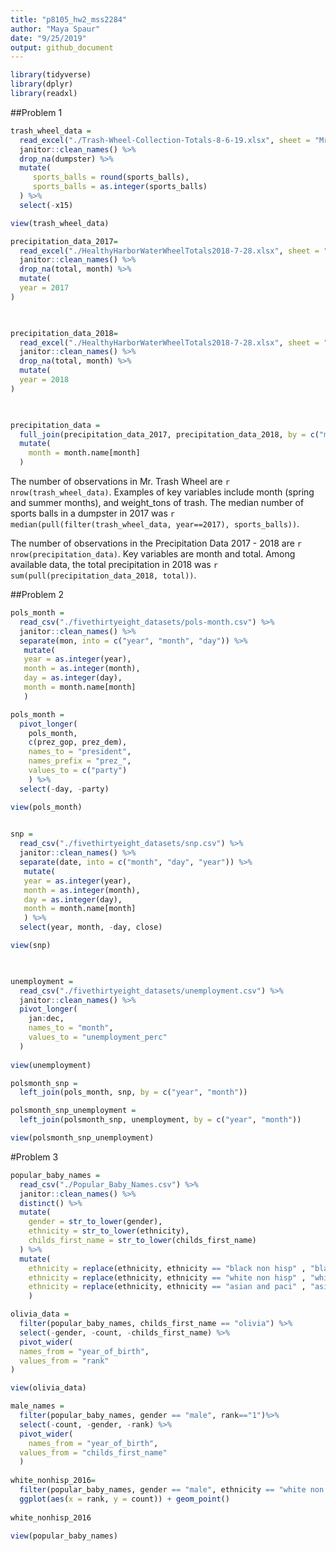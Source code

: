 ```yaml
---
title: "p8105_hw2_mss2284"
author: "Maya Spaur"
date: "9/25/2019"
output: github_document
---
```

```r
library(tidyverse)
library(dplyr)
library(readxl)
```

##Problem 1

```r
trash_wheel_data = 
  read_excel("./Trash-Wheel-Collection-Totals-8-6-19.xlsx", sheet = "Mr. Trash Wheel") %>%
  janitor::clean_names() %>%
  drop_na(dumpster) %>%
  mutate(
     sports_balls = round(sports_balls),
     sports_balls = as.integer(sports_balls)
  ) %>%
  select(-x15)

view(trash_wheel_data)
```


```r
precipitation_data_2017=
  read_excel("./HealthyHarborWaterWheelTotals2018-7-28.xlsx", sheet = "2017 Precipitation", skip = 1, col_names = TRUE) %>%
  janitor::clean_names() %>%
  drop_na(total, month) %>%
  mutate(
  year = 2017
)


  
precipitation_data_2018=
  read_excel("./HealthyHarborWaterWheelTotals2018-7-28.xlsx", sheet = "2018 Precipitation",  skip = 1, col_names = TRUE) %>%
  janitor::clean_names() %>%
  drop_na(total, month) %>%
  mutate(
  year = 2018
)
  


precipitation_data = 
  full_join(precipitation_data_2017, precipitation_data_2018, by = c("month", "total", "year")) %>%
  mutate(
    month = month.name[month]
  )


```

 
The number of observations in Mr. Trash Wheel are `r nrow(trash_wheel_data)`. Examples of key variables include month (spring and summer months), and weight_tons of trash. The median number of sports balls in a dumpster in 2017 was `r median(pull(filter(trash_wheel_data, year==2017), sports_balls))`. 

The number of observations in the Precipitation Data 2017 - 2018 are `r nrow(precipitation_data)`. Key variables are month and total. Among available data, the total precipitation in 2018 was `r sum(pull(precipitation_data_2018, total))`.


##Problem 2

```r
pols_month =
  read_csv("./fivethirtyeight_datasets/pols-month.csv") %>%
  janitor::clean_names() %>%
  separate(mon, into = c("year", "month", "day")) %>%
   mutate(
   year = as.integer(year),
   month = as.integer(month),
   day = as.integer(day),
   month = month.name[month]
   )

pols_month =
  pivot_longer(
    pols_month,
    c(prez_gop, prez_dem),
    names_to = "president",
    names_prefix = "prez_",
    values_to = c("party")
    ) %>%
  select(-day, -party)

view(pols_month) 
  
```


```r
snp =
  read_csv("./fivethirtyeight_datasets/snp.csv") %>%
  janitor::clean_names() %>%
  separate(date, into = c("month", "day", "year")) %>%
   mutate(
   year = as.integer(year),
   month = as.integer(month),
   day = as.integer(day),
   month = month.name[month]
   ) %>%
  select(year, month, -day, close)

view(snp)  

  
```


```r
unemployment =
  read_csv("./fivethirtyeight_datasets/unemployment.csv") %>%
  janitor::clean_names() %>%
  pivot_longer(
    jan:dec,
    names_to = "month",
    values_to = "unemployment_perc"
  )
    
view(unemployment)
```

```r
polsmonth_snp = 
  left_join(pols_month, snp, by = c("year", "month")) 

polsmonth_snp_unemployment =
  left_join(polsmonth_snp, unemployment, by = c("year", "month"))

view(polsmonth_snp_unemployment)
```

#Problem 3

```r
popular_baby_names =
  read_csv("./Popular_Baby_Names.csv") %>%
  janitor::clean_names() %>%
  distinct() %>%
  mutate(
    gender = str_to_lower(gender),
    ethnicity = str_to_lower(ethnicity),
    childs_first_name = str_to_lower(childs_first_name)
  ) %>%
  mutate(
    ethnicity = replace(ethnicity, ethnicity == "black non hisp" , "black non hispanic"),
    ethnicity = replace(ethnicity, ethnicity == "white non hisp" , "white non hispanic"),
    ethnicity = replace(ethnicity, ethnicity == "asian and paci" , "asian and pacific islander")
    )

olivia_data = 
  filter(popular_baby_names, childs_first_name == "olivia") %>%
  select(-gender, -count, -childs_first_name) %>%
  pivot_wider(
  names_from = "year_of_birth",
  values_from = "rank"
)

view(olivia_data)

male_names = 
  filter(popular_baby_names, gender == "male", rank=="1")%>%
  select(-count, -gender, -rank) %>%
  pivot_wider(
    names_from = "year_of_birth",
  values_from = "childs_first_name"
  )
  
white_nonhisp_2016=
  filter(popular_baby_names, gender == "male", ethnicity == "white non hispanic", year_of_birth == "2016") %>%
  ggplot(aes(x = rank, y = count)) + geom_point()
  
white_nonhisp_2016
      
view(popular_baby_names)  
    
```

